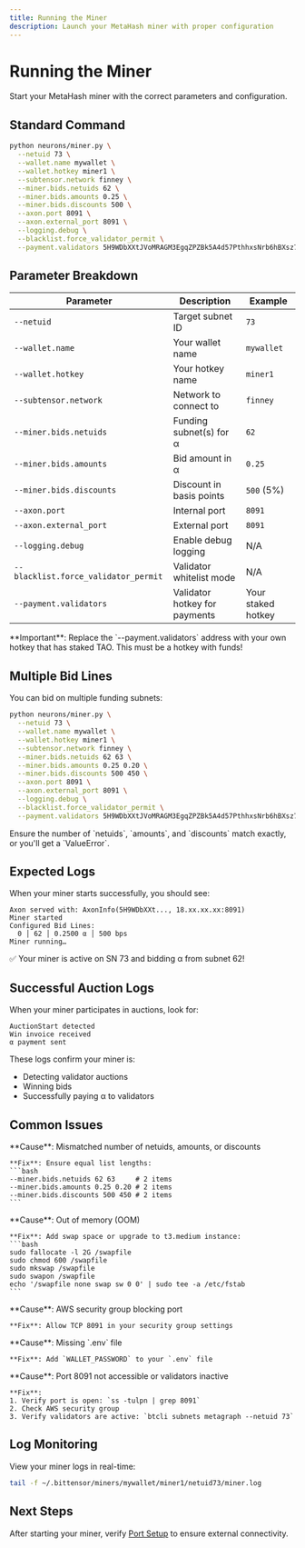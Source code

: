 ```yaml
---
title: Running the Miner
description: Launch your MetaHash miner with proper configuration
---
```


# Running the Miner

Start your MetaHash miner with the correct parameters and configuration.

## Standard Command

```bash
python neurons/miner.py \
  --netuid 73 \
  --wallet.name mywallet \
  --wallet.hotkey miner1 \
  --subtensor.network finney \
  --miner.bids.netuids 62 \
  --miner.bids.amounts 0.25 \
  --miner.bids.discounts 500 \
  --axon.port 8091 \
  --axon.external_port 8091 \
  --logging.debug \
  --blacklist.force_validator_permit \
  --payment.validators 5H9WDbXXtJVoMRAGM3EgqZPZBk5A4d57PthhxsNrb6hBXsz7
```

## Parameter Breakdown

| Parameter | Description | Example |
|-----------|-------------|---------|
| `--netuid` | Target subnet ID | `73` |
| `--wallet.name` | Your wallet name | `mywallet` |
| `--wallet.hotkey` | Your hotkey name | `miner1` |
| `--subtensor.network` | Network to connect to | `finney` |
| `--miner.bids.netuids` | Funding subnet(s) for α | `62` |
| `--miner.bids.amounts` | Bid amount in α | `0.25` |
| `--miner.bids.discounts` | Discount in basis points | `500` (5%) |
| `--axon.port` | Internal port | `8091` |
| `--axon.external_port` | External port | `8091` |
| `--logging.debug` | Enable debug logging | N/A |
| `--blacklist.force_validator_permit` | Validator whitelist mode | N/A |
| `--payment.validators` | Validator hotkey for payments | Your staked hotkey |

<Warning>
**Important**: Replace the `--payment.validators` address with your own hotkey that has staked TAO. This must be a hotkey with funds!
</Warning>

## Multiple Bid Lines

You can bid on multiple funding subnets:

```bash
python neurons/miner.py \
  --netuid 73 \
  --wallet.name mywallet \
  --wallet.hotkey miner1 \
  --subtensor.network finney \
  --miner.bids.netuids 62 63 \
  --miner.bids.amounts 0.25 0.20 \
  --miner.bids.discounts 500 450 \
  --axon.port 8091 \
  --axon.external_port 8091 \
  --logging.debug \
  --blacklist.force_validator_permit \
  --payment.validators 5H9WDbXXtJVoMRAGM3EgqZPZBk5A4d57PthhxsNrb6hBXsz7
```

<Note>
Ensure the number of `netuids`, `amounts`, and `discounts` match exactly, or you'll get a `ValueError`.
</Note>

## Expected Logs

When your miner starts successfully, you should see:

```
Axon served with: AxonInfo(5H9WDbXXt..., 18.xx.xx.xx:8091)
Miner started
Configured Bid Lines:
  0 │ 62 │ 0.2500 α │ 500 bps
Miner running…
```

<Check>
✅ Your miner is active on SN 73 and bidding α from subnet 62!
</Check>

## Successful Auction Logs

When your miner participates in auctions, look for:

```
AuctionStart detected
Win invoice received
α payment sent
```

These logs confirm your miner is:
- Detecting validator auctions
- Winning bids
- Successfully paying α to validators

## Common Issues

<AccordionGroup>
  <Accordion title="ValueError: miner.bids.* lengths must match">
    **Cause**: Mismatched number of netuids, amounts, or discounts

    **Fix**: Ensure equal list lengths:
    ```bash
    --miner.bids.netuids 62 63     # 2 items
    --miner.bids.amounts 0.25 0.20 # 2 items
    --miner.bids.discounts 500 450 # 2 items
    ```
  </Accordion>

  <Accordion title="Killed">
    **Cause**: Out of memory (OOM)

    **Fix**: Add swap space or upgrade to t3.medium instance:
    ```bash
    sudo fallocate -l 2G /swapfile
    sudo chmod 600 /swapfile
    sudo mkswap /swapfile
    sudo swapon /swapfile
    echo '/swapfile none swap sw 0 0' | sudo tee -a /etc/fstab
    ```
  </Accordion>

  <Accordion title="Port not open">
    **Cause**: AWS security group blocking port

    **Fix**: Allow TCP 8091 in your security group settings
  </Accordion>

  <Accordion title="Wallet password prompt">
    **Cause**: Missing `.env` file

    **Fix**: Add `WALLET_PASSWORD` to your `.env` file
  </Accordion>

  <Accordion title="No AuctionStart events">
    **Cause**: Port 8091 not accessible or validators inactive

    **Fix**:
    1. Verify port is open: `ss -tulpn | grep 8091`
    2. Check AWS security group
    3. Verify validators are active: `btcli subnets metagraph --netuid 73`
  </Accordion>
</AccordionGroup>

## Log Monitoring

View your miner logs in real-time:

```bash
tail -f ~/.bittensor/miners/mywallet/miner1/netuid73/miner.log
```

## Next Steps

After starting your miner, verify [Port Setup](/setup/port-setup) to ensure external connectivity.
